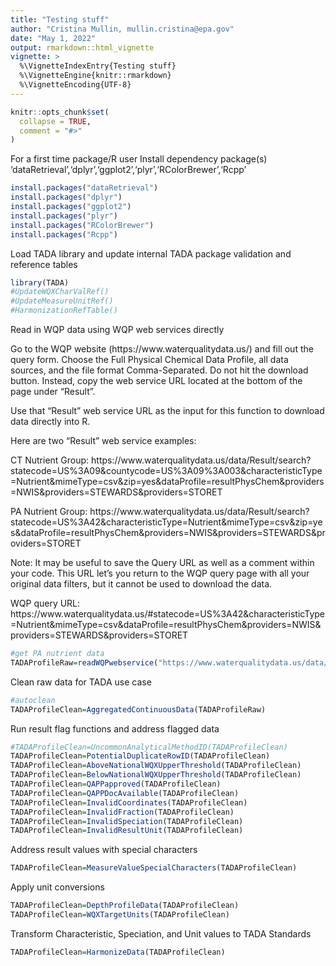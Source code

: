 ```yaml
---
title: "Testing stuff"
author: "Cristina Mullin, mullin.cristina@epa.gov"
date: "May 1, 2022"
output: rmarkdown::html_vignette
vignette: >
  %\VignetteIndexEntry{Testing stuff}
  %\VignetteEngine{knitr::rmarkdown}
  %\VignetteEncoding{UTF-8}
---
```


```r
knitr::opts_chunk$set(
  collapse = TRUE,
  comment = "#>"
)
```


For a first time package/R user
Install dependency package(s) 'dataRetrieval','dplyr','ggplot2','plyr','RColorBrewer','Rcpp'
```r
install.packages("dataRetrieval")
install.packages("dplyr")
install.packages("ggplot2")
install.packages("plyr")
install.packages("RColorBrewer")
install.packages("Rcpp")
```


Load TADA library and update internal TADA package validation and reference tables
```r
library(TADA)
#UpdateWQXCharValRef()
#UpdateMeasureUnitRef()
#HarmonizationRefTable()
```

Read in WQP data using WQP web services directly 

Go to the WQP website (https://www.waterqualitydata.us/) and fill out the 
query form. Choose the Full Physical Chemical Data Profile, all data sources, 
and the file format Comma-Separated. Do not hit the download button. Instead, 
copy the web service URL located at the bottom of the page under "Result". 

Use that "Result" web service URL as the input for this function to download data 
directly into R.  

Here are two "Result" web service examples: 

CT Nutrient Group: https://www.waterqualitydata.us/data/Result/search?statecode=US%3A09&countycode=US%3A09%3A003&characteristicType=Nutrient&mimeType=csv&zip=yes&dataProfile=resultPhysChem&providers=NWIS&providers=STEWARDS&providers=STORET

PA Nutrient Group: https://www.waterqualitydata.us/data/Result/search?statecode=US%3A42&characteristicType=Nutrient&mimeType=csv&zip=yes&dataProfile=resultPhysChem&providers=NWIS&providers=STEWARDS&providers=STORET

Note: It may be useful to save the Query URL as well as a comment within 
your code. This URL let's you return to the WQP query page with all your 
original data filters, but it cannot be used to download the data.

WQP query URL: https://www.waterqualitydata.us/#statecode=US%3A42&characteristicType=Nutrient&mimeType=csv&dataProfile=resultPhysChem&providers=NWIS&providers=STEWARDS&providers=STORET

```r
#get PA nutrient data
TADAProfileRaw=readWQPwebservice("https://www.waterqualitydata.us/data/Result/search?statecode=US%3A42&siteType=Lake%2C%20Reservoir%2C%20Impoundment&sampleMedia=water&sampleMedia=Water&characteristicType=Nutrient&startDateLo=01-01-2019&startDateHi=01-01-2022&mimeType=csv&zip=yes&dataProfile=resultPhysChem&providers=NWIS&providers=STEWARDS&providers=STORET")
```


Clean raw data for TADA use case
```r
#autoclean
TADAProfileClean=AggregatedContinuousData(TADAProfileRaw)
```

Run result flag functions and address flagged data
```r
#TADAProfileClean=UncommonAnalyticalMethodID(TADAProfileClean)
TADAProfileClean=PotentialDuplicateRowID(TADAProfileClean)
TADAProfileClean=AboveNationalWQXUpperThreshold(TADAProfileClean)
TADAProfileClean=BelowNationalWQXUpperThreshold(TADAProfileClean)
TADAProfileClean=QAPPapproved(TADAProfileClean)
TADAProfileClean=QAPPDocAvailable(TADAProfileClean)
TADAProfileClean=InvalidCoordinates(TADAProfileClean)
TADAProfileClean=InvalidFraction(TADAProfileClean)
TADAProfileClean=InvalidSpeciation(TADAProfileClean)
TADAProfileClean=InvalidResultUnit(TADAProfileClean)
```

Address result values with special characters
```r
TADAProfileClean=MeasureValueSpecialCharacters(TADAProfileClean)
```

Apply unit conversions
```r
TADAProfileClean=DepthProfileData(TADAProfileClean)
TADAProfileClean=WQXTargetUnits(TADAProfileClean)
```

Transform Characteristic, Speciation, and Unit values to TADA Standards
```r
TADAProfileClean=HarmonizeData(TADAProfileClean)
```

